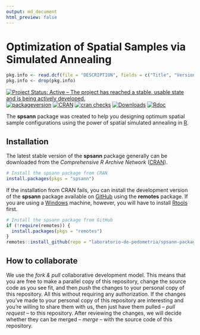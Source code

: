 ```yaml
---
output: md_document
html_preview: false
---
```


<!-- Generated by knitr: do not edit by hand. Please edit the content in README.Rmd -->

# Optimization of Spatial Samples via Simulated Annealing

```r
pkg.info <- read.dcf(file = "DESCRIPTION", fields = c("Title", "Version", "Date"))
pkg.info <- drop(pkg.info)
```

[![Project Status: Active – The project has reached a stable, usable state and is being actively developed.](https://www.repostatus.org/badges/latest/active.svg)](https://www.repostatus.org/#active)
[![packageversion](https://img.shields.io/badge/devel%20version-`r pkg.info["Version"]`-firebrick.svg?style=flat-square)](commits/master)
[![CRAN](https://www.r-pkg.org/badges/version/spsann)](https://cran.r-project.org/package=spsann)
[![cran checks](https://cranchecks.info/badges/worst/spsann)](https://cran.r-project.org/web/checks/check_results_spsann.html)
[![Downloads](https://cranlogs.r-pkg.org/badges/spsann?color=brightgreen)](https://www.r-pkg.org/pkg/spsann)
[![Rdoc](https://api.rdocumentation.org/badges/version/spsann)](https://www.rdocumentation.org/packages/spsann)

The __spsann__ package was created to help you designing optimum spatial sample configurations
using the power of spatial simulated annealing in [R][rproject].

## Installation

The latest stable version of the __spsann__ package generally can be downloaded from the
_Comprehensive R Archive Network_ ([CRAN][cran]).

```R
# Install the spsann package from CRAN
install.packages(pkgs = "spsann")
```

If the installation from CRAN fails, you can install the development version of the __spsann__
package available on [GitHub][github] using the __remotes__ package. If you are using a
[Windows][windows] machine, however, you will have to install [Rtools][rtools] first.

```R
# Install the spsann package from GitHub
if (!require(remotes)) {
  install.packages(pkgs = "remotes")
}
remotes::install_github(repo = "laboratorio-de-pedometria/spsann-package")
```

## How to collaborate

We use the _fork & pull_ collaborative development model. This means that you are free to make a
parallel copy of this repository, change the source code as you see fit, and then _push_ the
changes to your personal copy of this repository. All this without requiring any authorization. If
the changes you've made to your personal copy of this repository are interesting and you're willing
to share them with us, then just have them pulled -- _pull request_ -- to this repository. After
reviewing the changes, we will decide whether they can be merged -- _merge_ -- with the source code
of this repository.

[rproject]: https://www.r-project.org/
[cran]: https://CRAN.R-project.org/package=febr
[github]: https://github.com/laboratorio-de-pedometria/spsann-package
[windows]: https://cran.r-project.org/bin/windows/
[rtools]: https://cran.r-project.org/bin/windows/Rtools/
